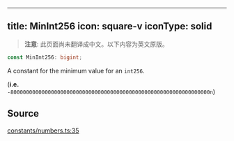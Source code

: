<!-- AUTO-GENERATED-CONTENT:START (ENGLISH-COPY) -->
---
title: MinInt256
icon: square-v
iconType: solid
---

> **注意**: 此页面尚未翻译成中文。以下内容为英文原版。

```ts
const MinInt256: bigint;
```

A constant for the minimum value for an `int256`.

(**i.e.** `-8000000000000000000000000000000000000000000000000000000000000000n`)

## Source

[constants/numbers.ts:35](https://github.com/dominant-strategies/quais.js/blob/c1c12d43f9d34c6baad2b0542bd6d0acd6fefcbf/src/constants/numbers.ts#L35)
